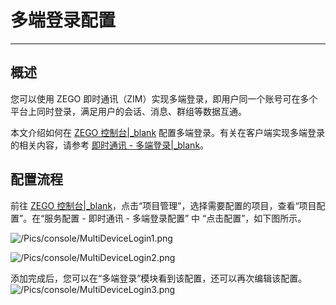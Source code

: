 # 多端登录配置

- - -

## 概述

您可以使用 ZEGO 即时通讯（ZIM）实现多端登录，即用户同一个账号可在多个平台上同时登录，满足用户的会话、消息、群组等数据互通。

本文介绍如何在 [ZEGO 控制台\|_blank](https://console.zego.im) 配置多端登录。有关在客户端实现多端登录的相关内容，请参考 [即时通讯 - 多端登录\|_blank](http://doc-zh.zego.im/zim-android/guides/users/multi-device-login)。

## 配置流程

前往 [ZEGO 控制台\|_blank](https://console.zego.im)，点击“项目管理”，选择需要配置的项目，查看“项目配置”。在“服务配置 - 即时通讯 - 多端登录配置” 中 “点击配置”，如下图所示。

![/Pics/console/MultiDeviceLogin1.png](//doc.oa.zego.im/Pics/console/MultiDeviceLogin1.png)

![/Pics/console/MultiDeviceLogin2.png](//doc.oa.zego.im/Pics/console/MultiDeviceLogin2.png)

添加完成后，您可以在“多端登录”模块看到该配置，还可以再次编辑该配置。
![/Pics/console/MultiDeviceLogin3.png](//doc.oa.zego.im/Pics/console/MultiDeviceLogin3.png)
